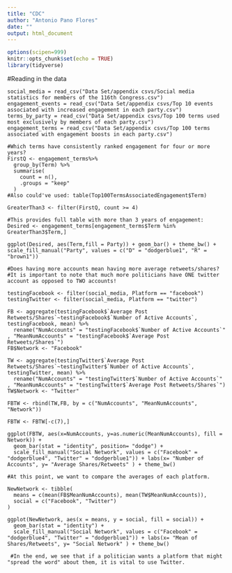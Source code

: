 ```yaml
---
title: "CDC"
author: "Antonio Pano Flores"
date: ""
output: html_document
---
```


```r
options(scipen=999)
knitr::opts_chunk$set(echo = TRUE)
library(tidyverse)
```

#Reading in the data
```
social_media = read_csv("Data Set/appendix csvs/Social media statistics for members of the 116th Congress.csv")
engagement_events = read_csv("Data Set/appendix csvs/Top 10 events associated with increased engagement in each party.csv")
terms_by_party = read_csv("Data Set/appendix csvs/Top 100 terms used most exclusively by members of each party.csv")
engagement_terms = read_csv("Data Set/appendix csvs/Top 100 terms associated with engagement boosts in each party.csv")
```

```
#Which terms have consistently ranked engagement for four or more years?
FirstQ <- engagement_terms%>%
  group_by(Term) %>%
  summarise(
    count = n(),
    .groups = "keep"
  )
#Also could've used: table(Top100TermsAssociatedEngagement$Term)

GreaterThan3 <- filter(FirstQ, count >= 4)

#This provides full table with more than 3 years of engagement:
Desired <- engagement_terms[engagement_terms$Term %in% GreaterThan3$Term,]

ggplot(Desired, aes(Term,fill = Party)) + geom_bar() + theme_bw() + scale_fill_manual("Party", values = c("D" = "dodgerblue1", "R" = "brown1"))
```


```
#Does having more accounts mean having more average retweets/shares?
#It is important to note that much more politicians have ONE twitter account as opposed to TWO accounts!

testingFacebook <- filter(social_media, Platform == "facebook")
testingTwitter <- filter(social_media, Platform == "twitter")

FB <- aggregate(testingFacebook$`Average Post Retweets/Shares`~testingFacebook$`Number of Active Accounts`, testingFacebook, mean) %>%
  rename("NumAccounts" = "testingFacebook$`Number of Active Accounts`" , "MeanNumAccounts" = "testingFacebook$`Average Post Retweets/Shares`")
FB$Network <- "Facebook"

TW <- aggregate(testingTwitter$`Average Post Retweets/Shares`~testingTwitter$`Number of Active Accounts`, testingTwitter, mean) %>%
  rename("NumAccounts" = "testingTwitter$`Number of Active Accounts`" , "MeanNumAccounts" = "testingTwitter$`Average Post Retweets/Shares`")
TW$Network <- "Twitter"

FBTW <- rbind(TW,FB, by = c("NumAccounts", "MeanNumAccounts", "Network"))

FBTW <- FBTW[-c(7),]

ggplot(FBTW, aes(x=NumAccounts, y=as.numeric(MeanNumAccounts), fill = Network)) + 
  geom_bar(stat = "identity", position= "dodge") +
  scale_fill_manual("Social Network", values = c("Facebook" = "dodgerblue4", "Twitter" = "dodgerblue1")) + labs(x= "Number of Accounts", y= "Average Shares/Retweets" ) + theme_bw()
```


```
#At this point, we want to compare the averages of each platform.

NewNetwork <- tibble(
  means = c(mean(FB$MeanNumAccounts), mean(TW$MeanNumAccounts)),
  social = c("Facebook", "Twitter")
)

ggplot(NewNetwork, aes(x = means, y = social, fill = social)) + 
  geom_bar(stat = "identity") +
  scale_fill_manual("Social Network", values = c("Facebook" = "dodgerblue4", "Twitter" = "dodgerblue1")) + labs(x= "Mean of Shares/Retweets", y= "Social Network" ) + theme_bw()
 
 #In the end, we see that if a politician wants a platform that might "spread the word" about them, it is vital to use Twitter.
```



